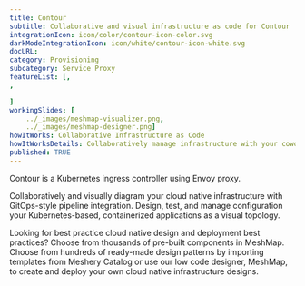 ---title: Contour  subtitle: Collaborative and visual infrastructure as code for ContourintegrationIcon: icon/color/contour-icon-color.svgdarkModeIntegrationIcon: icon/white/contour-icon-white.svgdocURL: category: Provisioningsubcategory: Service ProxyfeatureList: [,,]workingSlides: [    ../_images/meshmap-visualizer.png,    ../_images/meshmap-designer.png]howItWorks: Collaborative Infrastructure as CodehowItWorksDetails: Collaboratively manage infrastructure with your coworkers synchronously sharing the same designs.published: TRUE---<p>    Contour is a Kubernetes ingress controller using Envoy proxy.</p><p>    Collaboratively and visually diagram your cloud native infrastructure with GitOps-style pipeline integration. Design, test, and manage configuration your Kubernetes-based, containerized applications as a visual topology.</p><p>    Looking for best practice cloud native design and deployment best practices? Choose from thousands of pre-built components in MeshMap. Choose from hundreds of ready-made design patterns by importing templates from Meshery Catalog or use our low code designer, MeshMap, to create and deploy your own cloud native infrastructure designs.</p>